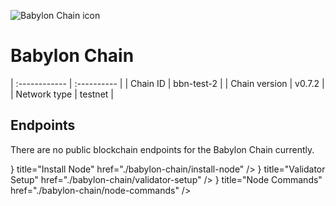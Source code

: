 
![Babylon Chain icon](../public/icons/babylonIcon.webp)

# Babylon Chain

| :------------      | :----------      |
| Chain ID           | bbn-test-2       |
| Chain version      | v0.7.2  |
| Network type       | testnet   |

## Endpoints

There are no public blockchain endpoints for the Babylon Chain currently. 

<Cards>
  <Card
    icon={<ChevronRightIcon />}
    title="Install Node"
    href="./babylon-chain/install-node"
  />
  <Card
    icon={<ChevronRightIcon />}
    title="Validator Setup"
    href="./babylon-chain/validator-setup"
  />
  <Card
    icon={<ChevronRightIcon />}
    title="Node Commands"
    href="./babylon-chain/node-commands"
  />
</Cards>